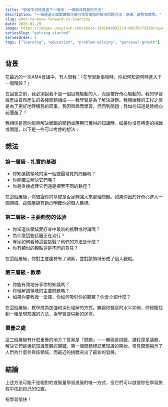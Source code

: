 ```yaml
---
title: "學習中何時邁進下一階段：一個解決問題的方法"
description: "一個通過三個關鍵層次進行學習進階的解決問題方法：基礎、趨勢和教學。"
slug: when-to-move-forward-in-learning
date: 2025-01-29
image: https://images.unsplash.com/photo-1591040092219-081fb773589c?q=80&w=2940&auto=format&fit=crop&ixlib=rb-4.0.3&ixid=M3wxMjA3fDB8MHxwaG90by1wYWdlfHx8fGVufDB8fHx8fA%3D%3D
seriesSlug: "getting-started"
seriesOrder: 1
tags: ["learning", "education", "problem-solving", "personal-growth"]
---
```


## 背景
在最近的一次AMA會議中，有人問我：「在學習新事物時，你如何知道何時進入下一個階段？」

在回答之前，我必須說我不是一個目標驅動的人，而是被好奇心驅動的。我的學習經歷由自然產生的各種問題組成——我學習是為了解決謎題。我開始我的工程之旅是為了更好地理解我的同事。我因興趣而學習。但回到問題：我如何知道是時候向前邁進了？

我相信是當你能夠解決面臨的問題或應用已獲得的知識時。如果你沒有特定的挑戰或問題，以下是一些可以考慮的想法：

## 想法
### 第一層級 - 扎實的基礎

- 你知道該領域的第一個或最常見的問題嗎？
- 你能獨立解決它們嗎？
- 你是直接處理它們還是探索不同的路徑？

在這個層級，你驗證你的基礎是否足夠強大來處理問題。如果你出於好奇心進入一個領域，這個層級有助於明確你的個人目標。

### 第二層級 - 主要趋勢的体验

- 你知道該領域愛好者中最新的挑戰或討論嗎？
- 為什麼這些話題正在流行？
- 專家如何看待這些挑戰？他們的方法是什麼？
- 你有類似的觀點還是不同的意見？

在這個層級，你對主要趨勢有了洞察，並對該領域形成了個人觀點。

### 第三層級 - 教學

- 你能有效地分享你的知識嗎？
- 你理解該領域的主要問題嗎？
- 如果你要教授一堂課，你如何吸引你的聽眾？你會介紹什麼？

在這個層級，教學成為加強和深化理解的方式。無論你聽眾的水平如何，你總能找到一種呈現知識的方法，為學習提供新的途徑。

### 重疊之處
這三個層級有什麼重疊的地方？答案是「問題」——無論是挑戰、課程還是議題，解決它們是導航知識景觀的關鍵。第一個問題標誌著知識的開始，常見問題揭示了人們為什麼參與該領域，而最近的挑戰突出了最新的發展。

## 結論

上述方法可能不是絕對的或衡量學習進展的唯一方式，但它們可以啟發你在學習旅程中找到自己的位置。

祝學習愉快！ 